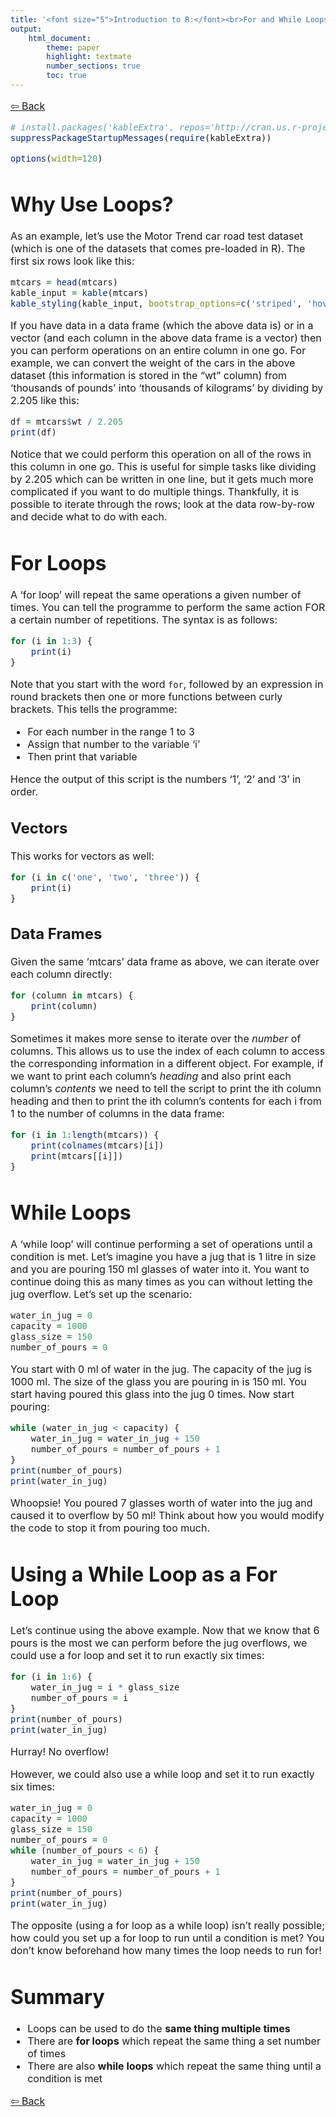 ```yaml
---
title: '<font size="5">Introduction to R:</font><br>For and While Loops'
output:
    html_document:
        theme: paper
        highlight: textmate
        number_sections: true
        toc: true
---
```

<font size="3">

[⇦ Back](../../R.html)

```r
# install.packages('kableExtra', repos='http://cran.us.r-project.org')
suppressPackageStartupMessages(require(kableExtra))

options(width=120)
```

Why Use Loops?
==============
As an example, let's use the Motor Trend car road test dataset (which is one of the datasets that comes pre-loaded in R). The first six rows look like this:

```r
mtcars = head(mtcars)
kable_input = kable(mtcars)
kable_styling(kable_input, bootstrap_options=c('striped', 'hover', 'condensed'))
```

If you have data in a data frame (which the above data is) or in a vector (and each column in the above data frame is a vector) then you can perform operations on an entire column in one go. For example, we can convert the weight of the cars in the above dataset (this information is stored in the "wt" column) from 'thousands of pounds' into 'thousands of kilograms' by dividing by 2.205 like this:

```r
df = mtcars$wt / 2.205
print(df)
```

Notice that we could perform this operation on all of the rows in this column in one go. This is useful for simple tasks like dividing by 2.205 which can be written in one line, but it gets much more complicated if you want to do multiple things. Thankfully, it is possible to iterate through the rows; look at the data row-by-row and decide what to do with each.

For Loops
=========
A 'for loop' will repeat the same operations a given number of times. You can tell the programme to perform the same action FOR a certain number of repetitions. The syntax is as follows:

```r
for (i in 1:3) {
    print(i)
}
```

Note that you start with the word `for`, followed by an expression in round brackets then one or more functions between curly brackets. This tells the programme:

- For each number in the range 1 to 3
- Assign that number to the variable 'i'
- Then print that variable

Hence the output of this script is the numbers '1', '2' and '3' in order.

Vectors
-------
This works for vectors as well:

```r
for (i in c('one', 'two', 'three')) {
    print(i)
}
```

Data Frames
-----------
Given the same 'mtcars' data frame as above, we can iterate over each column directly:

```r
for (column in mtcars) {
    print(column)
}
```

Sometimes it makes more sense to iterate over the _number_ of columns. This allows us to use the index of each column to access the corresponding information in a different object. For example, if we want to print each column's _heading_ and also print each column's _contents_ we need to tell the script to print the ith column heading and then to print the ith column's contents for each i from 1 to the number of columns in the data frame:

```r
for (i in 1:length(mtcars)) {
    print(colnames(mtcars)[i])
    print(mtcars[[i]])
}
```

While Loops
===========
A 'while loop' will continue performing a set of operations until a condition is met. Let's imagine you have a jug that is 1 litre in size and you are pouring 150 ml glasses of water into it. You want to continue doing this as many times as you can without letting the jug overflow. Let's set up the scenario:

```r
water_in_jug = 0
capacity = 1000
glass_size = 150
number_of_pours = 0
```

You start with 0 ml of water in the jug. The capacity of the jug is 1000 ml. The size of the glass you are pouring in is 150 ml. You start having poured this glass into the jug 0 times. Now start pouring:

```r
while (water_in_jug < capacity) {
    water_in_jug = water_in_jug + 150
    number_of_pours = number_of_pours + 1
}
print(number_of_pours)
print(water_in_jug)
```

Whoopsie! You poured 7 glasses worth of water into the jug and caused it to overflow by 50 ml! Think about how you would modify the code to stop it from pouring too much.

Using a While Loop as a For Loop
================================
Let's continue using the above example. Now that we know that 6 pours is the most we can perform before the jug overflows, we could use a for loop and set it to run exactly six times:

```r
for (i in 1:6) {
    water_in_jug = i * glass_size
    number_of_pours = i
}
print(number_of_pours)
print(water_in_jug)
```

Hurray! No overflow!

However, we could also use a while loop and set it to run exactly six times:

```r
water_in_jug = 0
capacity = 1000
glass_size = 150
number_of_pours = 0
while (number_of_pours < 6) {
    water_in_jug = water_in_jug + 150
    number_of_pours = number_of_pours + 1
}
print(number_of_pours)
print(water_in_jug)
```

The opposite (using a for loop as a while loop) isn't really possible; how could you set up a for loop to run until a condition is met? You don't know beforehand how many times the loop needs to run for!

Summary
=======
- Loops can be used to do the __same thing multiple times__
- There are __for loops__ which repeat the same thing a set number of times
- There are also __while loops__ which repeat the same thing until a condition is met

[⇦ Back](../../R.html)
</font>